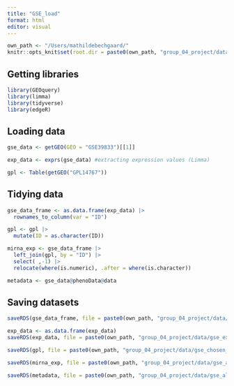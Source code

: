 ```yaml
---
title: "GSE_load"
format: html
editor: visual
---
```


```r
own_path <- "/Users/mathildebechgaard/"
knitr::opts_knit$set(root.dir = paste0(own_path, "group_04_project/data/"))
```

## Getting libraries

```r
library(GEOquery)
library(limma)
library(tidyverse)
library(edgeR)
```

## Loading data

```r
gse_data <- getGEO(GEO = "GSE39833")[[1]]

exp_data <- exprs(gse_data) #extracting expression values (Limma)

gpl <- Table(getGEO("GPL14767"))
```

## Tidying data

```r
gse_data_frame <- as.data.frame(exp_data) |> 
  rownames_to_column(var = "ID")

gpl <- gpl |> 
  mutate(ID = as.character(ID))

mirna_exp <- gse_data_frame |> 
  left_join(gpl, by = "ID") |> 
  select( ,-1) |> 
  relocate(where(is.numeric), .after = where(is.character))

metadata <- gse_data@phenoData@data
```

## Saving datasets

```r
saveRDS(gse_data_frame, file = paste0(own_path, "group_04_project/data/gse_data_load.RDs"))

exp_data <- as.data.frame(exp_data)
saveRDS(exp_data, file = paste0(own_path, "group_04_project/data/gse_expressed_data.RDs"))

saveRDS(gpl, file = paste0(own_path, "group_04_project/data/gse_chosen_meta_data.RDs"))

saveRDS(mirna_exp, file = paste0(own_path, "group_04_project/data/gse_all_data.RDs"))

saveRDS(metadata, file = paste0(own_path, "group_04_project/data/gse_all_meta_data.RDs"))
```
